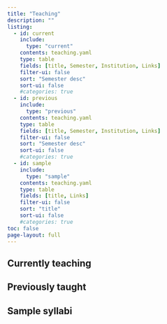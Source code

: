 ```yaml
---
title: "Teaching"
description: "" 
listing:
  - id: current
    include: 
      type: "current"
    contents: teaching.yaml
    type: table
    fields: [title, Semester, Institution, Links]
    filter-ui: false
    sort: "Semester desc"
    sort-ui: false
    #categories: true
  - id: previous
    include: 
      type: "previous"
    contents: teaching.yaml
    type: table
    fields: [title, Semester, Institution, Links]
    filter-ui: false
    sort: "Semester desc"
    sort-ui: false
    #categories: true
  - id: sample
    include:
      type: "sample"
    contents: teaching.yaml
    type: table
    fields: [title, Links]
    filter-ui: false
    sort: "title"
    sort-ui: false
    #categories: true
toc: false    
page-layout: full
---
```


<!-- See about omitting columns by table -->

## Currently teaching

:::{#current}
:::

## Previously taught

:::{#previous}
:::


## Sample syllabi

:::{#sample}
:::